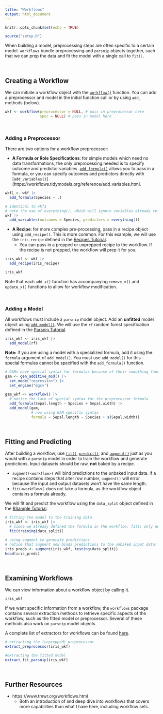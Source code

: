 ```yaml
---
title: "Workflows"
output: html_document
---
```


```r
knitr::opts_chunk$set(echo = TRUE)

source("setup.R")
```

When building a model, preprocessing steps are often specific to a certain model. `workflows` bundle preprocessing and `parsnip` objects together, such that we can prep the data and fit the model with a single call to `fit()`.

<br>

## Creating a Workflow ##

We can initiate a workflow object with the [`workflow()`](https://workflows.tidymodels.org/reference/workflow.html) function. You can add a preprocessor and model in the initial function call or by using `add_` methods (below). 

```r
wkf <- workflow(preprocessor = NULL, # pass in preprocessor here 
                spec = NULL) # pass in model here
```

<br>

### Adding a Preprocessor ###

There are two options for a workflow preprocessor: 

* **A Formula or Role Specifications**: for simple models which need no data transformations, the only preprocessing needed is to specify outcome and predictor variables. [`add_formula()`](https://workflows.tidymodels.org/reference/add_formula.html) allows you to pass in a formula, or you can specify outcomes and predictors directly with [`add_variables()`](https://workflows.tidymodels.org/reference/add_variables.html. 

```r
wkf1 <- wkf |>
  add_formula(Species ~ .)

# identical to wkf1
# note the use of everything(), which will ignore variables already referenced
wkf |>
  add_variables(outcomes = Species, predictors = everything())
```

* **A Recipe**: for more complex pre-processing, pass in a recipe object using `add_recipe()`. This is more common. For this example, we will use the `iris_recipe` defined in the [Recipes Tutorial](Recipes.html). 
  * You can pass in a prepped or unprepped recipe to the workflow. If the recipe is not prepped, the workflow will prep it for you. 

```r
iris_wkf <- wkf |>
  add_recipe(iris_recipe)

iris_wkf
```

Note that each `add_x()` function has accompanying `remove_x()` and `update_x()` functions to allow for workflow modification. 

<br>

### Adding a Model ###

All workflows must include a `parsnip` model object. Add an **unfitted** model object using [`add_model()`](https://workflows.tidymodels.org/reference/add_model.html). We will use the `rf` random forest specification defined in the [Parsnip Tutorial](Parsnip.html).

```r
iris_wkf <- iris_wkf |>
  add_model(rf)
```

**Note:** If you are using a model with a specialized formula, add it using the `formula` argument of `add_model()`. You must use `add_model()` for this -- special formulas cannot be specified with the `add_formula()` function. 

```r
# GAMs have special syntax for formulas because of their smoothing functions
gam <- gen_additive_mod() |>
  set_mode("regression") |>
  set_engine("mgcv")
  
gam_wkf <- workflow() |>
  # notice the lack of special syntax for the preprocessor formula
  add_formula(Sepal.length ~ Species + Sepal.width) |> 
  add_model(gam, 
            # now using GAM specific syntax 
            formula = Sepal.length ~ Species + s(Sepal.width))
```

<br>

## Fitting and Predicting ##

After building a workflow, use [`fit()`](https://workflows.tidymodels.org/reference/fit-workflow.html), [`predict()`](https://workflows.tidymodels.org/reference/predict-workflow.html), and [`augment()`](https://workflows.tidymodels.org/reference/augment.workflow.html) just as you would with a `parsnip` model in order to train the workflow and generate predictions. Input datasets should be raw, **not** baked by a recipe. 

* `augment(<workflow>)` will bind predictions to the unbaked input data. If a recipe contains steps that alter row number, `augment()` will error because the input and output datasets won't have the same length. 
* `fit(<workflow>)` does not take a formula, as the workflow object contains a formula already. 

We will fit and predict the workflow using the `data_split` object defined in the [RSample Tutorial](RSample.html).

```r
# fitting the model to the training data
iris_wkf <- iris_wkf |>
  # since we already defined the formula in the workflow, fit() only needs the raw data
  fit(training(data_split)) 

# using augment to generate predictions
# notice that augment now binds predictions to the unbaked input data!
iris_preds <- augment(iris_wkf, testing(data_split))
head(iris_preds)
```

<br>

## Examining Workflows ##

We can view information about a workflow object by calling it. 

```r
iris_wkf
```

If we want specific information from a workflow, the `workflows` package contains several extraction methods to retrieve specific aspects of the workflow, such as the fitted model or preprocessor. Several of these methods also work on `parsnip` model objects. 

A complete list of extractors for workflows can be found [here](https://workflows.tidymodels.org/reference/extract-workflow.html).

```r
# extracting the (unprepped) preprocessor
extract_preprocessor(iris_wkf)

#extracting the fitted model
extract_fit_parsnip(iris_wkf)
```

<br>

## Further Resources ##

* https://www.tmwr.org/workflows.html
  * Both an introduction of and deep dive into workflows that covers more capabilities than what I have here, including workflow sets. 
